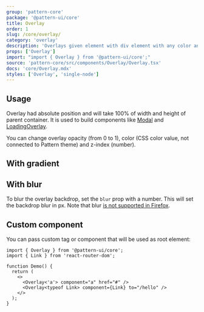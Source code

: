 ```yaml
---
group: 'pattern-core'
package: '@pattern-ui/core'
title: Overlay
order: 1
slug: /core/overlay/
category: 'overlay'
description: 'Overlays given element with div element with any color and opacity'
props: ['Overlay']
import: "import { Overlay } from '@pattern-ui/core';"
source: 'pattern-core/src/components/Overlay/Overlay.tsx'
docs: 'core/Overlay.mdx'
styles: ['Overlay', 'single-node']
---
```



## Usage

Overlay had absolute position and will take 100% of width and height of parent container.
It is used to build components like [Modal](/core/modal/) and [LoadingOverlay](/core/loading-overlay/).

You can change overlay opacity (from 0 to 1), color (CSS color value, not connected to Pattern theme) and z-index (number).

<Demo data={OverlayDemos.usage} />

## With gradient

<Demo data={OverlayDemos.gradient} />

## With blur

To blur the overlay backdrop, set the `blur` prop with a number. This will set the backdrop blur in px.
Note that blur [is not supported in Firefox](https://caniuse.com/css-backdrop-filter).

<Demo data={OverlayDemos.blur} />

## Custom component

You can pass custom tag or component that will be used as root element:

```tsx
import { Overlay } from '@pattern-ui/core';
import { Link } from 'react-router-dom';

function Demo() {
  return (
    <>
      <Overlay<'a'> component="a" href="#" />
      <Overlay<typeof Link> component={Link} to="/hello" />
    </>
  );
}
```
